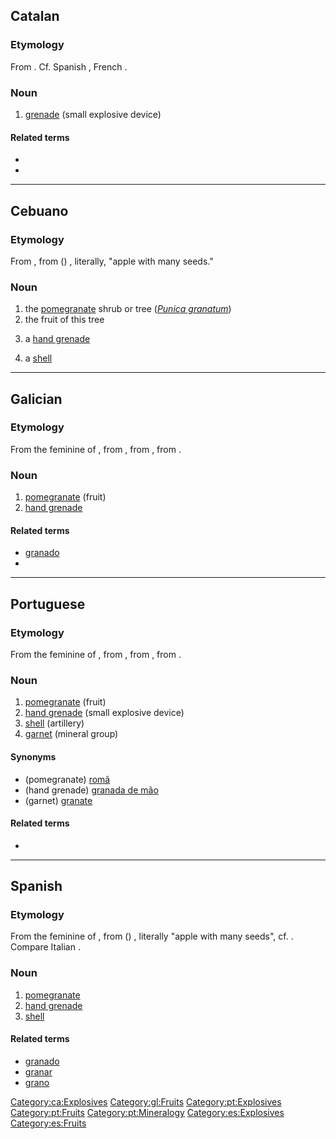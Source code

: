 {{also|Granada}}
==Catalan==

===Etymology===
From {{m|ca|granar}}. Cf. Spanish {{m|es|granada}}, French {{m|fr|grenade}}.

===Noun===
{{ca-noun|f}}

# [[grenade]] (small explosive device)

====Related terms====
* {{l|ca|granader}}
* {{l|ca|granat}}

[[Category:ca:Explosives]]

----

==Cebuano==

===Etymology===
From {{der|ceb|es|granada}}, from {{der|ceb|la|-}} ({{m|la|mālum}}) {{m|la|granātum}}, literally, "apple with many seeds."

===Noun===
{{head|ceb|noun}}

# the [[pomegranate]] shrub or tree (''[[Punica granatum]]'')
# the fruit of this tree
# {{lb|ceb|military}} a [[hand grenade]]
# {{lb|ceb|weaponry}} a [[shell]]

{{C|ceb|Explosives|Fruits|Trees|Myrtales order plants}}

----

==Galician==

===Etymology===
From the feminine of {{inh|gl|la|grānātum||pomegranate}}, from {{m|la|grānātus||having many seeds}}, from {{m|la|grānum||seed, grain}}, from {{der|gl|ine-pro|*ǵr̥h₂nóm||grain}}.

===Noun===
{{gl-noun|f}}

# [[pomegranate]] (fruit)
# [[hand grenade]]

====Related terms====
* [[granado]]
* {{l|gl|milgranda}}

[[Category:gl:Fruits]]

----

==Portuguese==

===Etymology===
From the feminine of {{inh|pt|la|grānātum||pomegranate}}, from {{m|la|grānātus||having many seeds}}, from {{m|la|grānum||seed, grain}}, from {{der|pt|ine-pro|*ǵr̥h₂nóm||grain}}.

===Noun===
{{pt-noun|f|s}}

# [[pomegranate]] (fruit)
# [[hand grenade]] (small explosive device)
# [[shell]] (artillery)
# [[garnet]] (mineral group)

====Synonyms====
* (pomegranate) [[romã]]
* (hand grenade) [[granada de mão]]
* (garnet) [[granate]]

====Related terms====
* {{l|pt|milgrada}}

[[Category:pt:Explosives]]
[[Category:pt:Fruits]]
[[Category:pt:Mineralogy]]

----

==Spanish==

===Etymology===
From the feminine of {{m|es|granado}}, from ({{m|la|mālum}}) {{m|la|granātum}}, literally "apple with many seeds", cf. {{m|es|granado}}. Compare Italian {{m|it|melagranata}}.

===Noun===
{{es-noun|f}}

# [[pomegranate]] {{gloss|fruit}}
# [[hand grenade]]
# [[shell]] {{gloss|artillery}}

====Related terms====
* [[granado]]
* [[granar]]
* [[grano]]

[[Category:es:Explosives]]
[[Category:es:Fruits]]